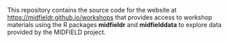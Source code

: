 This repository contains the source code for the website at <https://midfieldr.github.io/workshops> that provides access to workshop materials using the R packages **midfieldr** and **midfielddata** to explore data provided by the MIDFIELD project.


